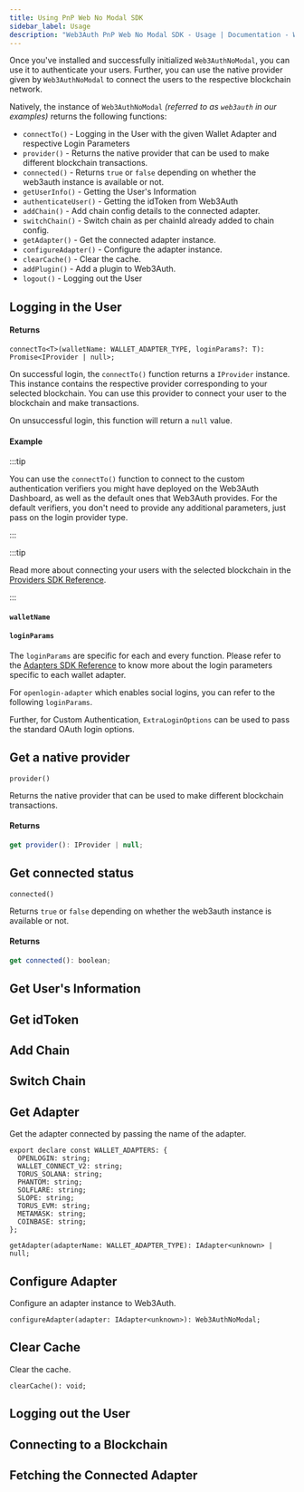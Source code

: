 ```yaml
---
title: Using PnP Web No Modal SDK
sidebar_label: Usage
description: "Web3Auth PnP Web No Modal SDK - Usage | Documentation - Web3Auth"
---
```



Once you've installed and successfully initialized `Web3AuthNoModal`, you can use it to authenticate
your users. Further, you can use the native provider given by `Web3AuthNoModal` to connect the users
to the respective blockchain network.

Natively, the instance of `Web3AuthNoModal` _(referred to as `web3auth` in our examples)_ returns
the following functions:

- `connectTo()` - Logging in the User with the given Wallet Adapter and respective Login Parameters
- `provider()` - Returns the native provider that can be used to make different blockchain
  transactions.
- `connected()` - Returns `true` or `false` depending on whether the web3auth instance is available
  or not.
- `getUserInfo()` - Getting the User's Information
- `authenticateUser()` - Getting the idToken from Web3Auth
- `addChain()` - Add chain config details to the connected adapter.
- `switchChain()` - Switch chain as per chainId already added to chain config.
- `getAdapter()` - Get the connected adapter instance.
- `configureAdapter()` - Configure the adapter instance.
- `clearCache()` - Clear the cache.
- `addPlugin()` - Add a plugin to Web3Auth.
- `logout()` - Logging out the User

## Logging in the User

<ConnectTo />

#### Returns

```tsx
connectTo<T>(walletName: WALLET_ADAPTER_TYPE, loginParams?: T): Promise<IProvider | null>;
```

On successful login, the `connectTo()` function returns a `IProvider` instance. This instance
contains the respective provider corresponding to your selected blockchain. You can use this
provider to connect your user to the blockchain and make transactions.

On unsuccessful login, this function will return a `null` value.

#### Example

:::tip

You can use the `connectTo()` function to connect to the custom authentication verifiers you might
have deployed on the Web3Auth Dashboard, as well as the default ones that Web3Auth provides. For the
default verifiers, you don't need to provide any additional parameters, just pass on the login
provider type.

:::

<ConnectToExample />

:::tip

Read more about connecting your users with the selected blockchain in the
[Providers SDK Reference](/sdk/providers).

:::

#### `walletName`

<WalletAdapters />

#### `loginParams`

The `loginParams` are specific for each and every function. Please refer to the
[Adapters SDK Reference](/sdk/pnp/web/adapters) to know more about the login parameters specific to
each wallet adapter.

For `openlogin-adapter` which enables social logins, you can refer to the following `loginParams`.

<OpenloginLoginParams />

Further, for Custom Authentication, `ExtraLoginOptions` can be used to pass the standard OAuth login
options.

<ExtraLoginOptions />

## Get a native provider

`provider()`

Returns the native provider that can be used to make different blockchain transactions.

#### Returns

```js
get provider(): IProvider | null;
```

## Get connected status

`connected()`

Returns `true` or `false` depending on whether the web3auth instance is available or not.

#### Returns

```js
get connected(): boolean;
```

## Get User's Information

<GetUserInfo />

## Get idToken

<GetIdTokenInfo />

## Add Chain

<AddChain />

## Switch Chain

<SwitchChain />

## Get Adapter

Get the adapter connected by passing the name of the adapter.

```tsx
export declare const WALLET_ADAPTERS: {
  OPENLOGIN: string;
  WALLET_CONNECT_V2: string;
  TORUS_SOLANA: string;
  PHANTOM: string;
  SOLFLARE: string;
  SLOPE: string;
  TORUS_EVM: string;
  METAMASK: string;
  COINBASE: string;
};
```

```tsx
getAdapter(adapterName: WALLET_ADAPTER_TYPE): IAdapter<unknown> | null;
```

## Configure Adapter

Configure an adapter instance to Web3Auth.

```tsx
configureAdapter(adapter: IAdapter<unknown>): Web3AuthNoModal;
```

## Clear Cache

Clear the cache.

```tsx
clearCache(): void;
```

## Logging out the User

<LogOut />

## Connecting to a Blockchain

<ConnectBlockchain />

## Fetching the Connected Adapter

<ConnectedAdapterName />
